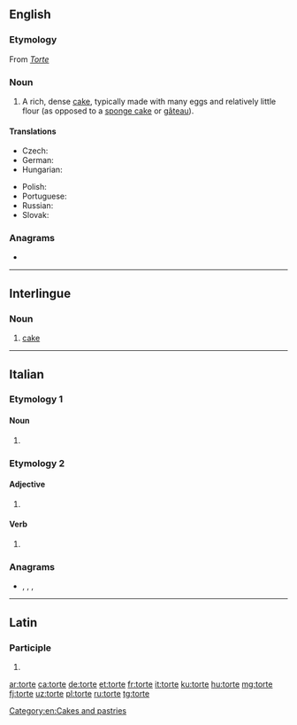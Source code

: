 {{also|Torte|törte}}
==English==

===Etymology===
From {{etyl|de|en}} ''[[Torte]]''

===Noun===
{{en-noun}}

# A rich, dense [[cake]], typically made with many eggs and relatively little flour (as opposed to a [[sponge cake]] or [[gâteau]]).

====Translations====
{{trans-top|a rich, dense cake}}
* Czech: {{t+|cs|dort|m}}
* German: {{t-needed|de}}
* Hungarian: {{t+|hu|torta}}
{{trans-mid}}
* Polish: {{t+|pl|tort|m}}
* Portuguese: {{t-needed|pt}}
* Russian: {{t+|ru|торт|m}}
* Slovak: {{t-needed|sk}}
{{trans-bottom}}

===Anagrams===
* {{l|en|otter}}

[[Category:en:Cakes and pastries]]

----

==Interlingue==

===Noun===
{{head|ie|noun}}

# [[cake]]

----

==Italian==

===Etymology 1===

====Noun====
{{head|it|noun plural form|g=f-p}}

# {{plural of|torta|lang=it}}

===Etymology 2===

====Adjective====
{{head|it|adjective form}}

# {{feminine plural of|torto|lang=it}}

====Verb====
{{head|it|past participle form}}

# {{feminine plural past participle of|torcere|lang=it|nocat=1}}

===Anagrams===
* {{l|it|retto}}, {{l|it|rotte}}, {{l|it|tetro}}, {{l|it|trote}}

----

==Latin==

===Participle===
{{la-part-form|torte}}

# {{inflection of|tortus||voc|m|s|lang=la}}

[[ar:torte]]
[[ca:torte]]
[[de:torte]]
[[et:torte]]
[[fr:torte]]
[[it:torte]]
[[ku:torte]]
[[hu:torte]]
[[mg:torte]]
[[fj:torte]]
[[uz:torte]]
[[pl:torte]]
[[ru:torte]]
[[tg:torte]]